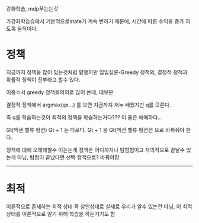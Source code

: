 강화학습, mdp푸는는것

가강화학습습에서 기본적으로state가 계속 변하기 때문에, 시간에 따른 수익을 증가 하도록 움직이다.

# 정책
지금까지 정책을 많이 있는것처럼 말했지만 입입실론-Greedy 정책의, 결정적 정책과 확률적 정책이 전부라고 할수 있다.

이중ㅇ서 greedy 정책을의외로 많이 쓴데, 대부분

결정적 정책에서 argmax(qx...) 를 보면 지금까지 저누 배웠지만 q를 모른다.

즉 q를 학습하는것이 최적의 정책을 학습하는거다??? 이 줄은 애매하다..


Gt(액센 벨류 펑션) Gt + 1 는 다르다. Gt + 1 을 Gt(액션 벨류 펑션션 으로 바꿔줘야 한다.

정책에 대해 오해해할수 이는는게 정책은 어디까지나 탐험험이고 자의적으로 끝날수 있는게 아님, 탐험이 끝났다면 선택 정책으로? 바꿔야함

***

# 최적
이론적으로 존재하는 최적 상태 즉 참인상태로 실제로 우리가 알수 있는건 아님, 이 최적 상태를 이론적으로 알기 위해 학습을 하는거기도 함